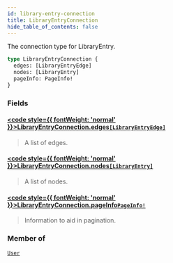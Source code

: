 ```yaml
---
id: library-entry-connection
title: LibraryEntryConnection
hide_table_of_contents: false
---
```








The connection type for LibraryEntry.

```graphql
type LibraryEntryConnection {
  edges: [LibraryEntryEdge]
  nodes: [LibraryEntry]
  pageInfo: PageInfo!
}
```


### Fields

#### [<code style={{ fontWeight: 'normal' }}>LibraryEntryConnection.<b>edges</b></code>](#)<Bullet />[`[LibraryEntryEdge]`](/docs/graphql-api/beta/reference/objects/library-entry-edge) <Badge class="secondary" text="list"/> <Badge class="secondary" text="object"/>
> A list of edges.
> 

#### [<code style={{ fontWeight: 'normal' }}>LibraryEntryConnection.<b>nodes</b></code>](#)<Bullet />[`[LibraryEntry]`](/docs/graphql-api/beta/reference/objects/library-entry) <Badge class="secondary" text="list"/> <Badge class="secondary" text="object"/>
> A list of nodes.
> 

#### [<code style={{ fontWeight: 'normal' }}>LibraryEntryConnection.<b>pageInfo</b></code>](#)<Bullet />[`PageInfo!`](/docs/graphql-api/beta/reference/objects/page-info) <Badge class="secondary" text="non-null"/> <Badge class="secondary" text="object"/>
> Information to aid in pagination.
> 



### Member of

[`User`](/docs/graphql-api/beta/reference/objects/user)  <Badge class="secondary" text="object"/>



